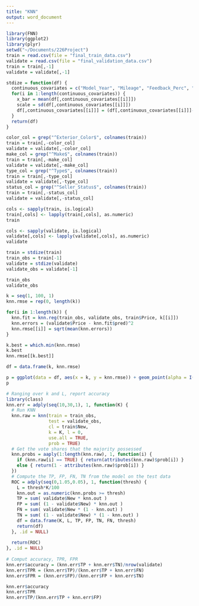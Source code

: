 ```yaml
---
title: "KNN"
output: word_document
---
```


```r
library(FNN)
library(ggplot2)
library(plyr)
setwd("~/Documents/226Project")
train = read.csv(file = "final_train_data.csv")
validate = read.csv(file = "final_validation_data.csv")
train = train[,-1]
validate = validate[,-1]

stdize = function(df) {
  continuous_covariates = c("Model_Year", "Mileage", "Feedback_Perc", "N_Reviews", "review_polarity", "review_positivity")
  for(i in 1:length(continuous_covariates)) {
    x_bar = mean(df[,continuous_covariates[[i]]])
    scale = sd(df[,continuous_covariates[[i]]])
    df[,continuous_covariates[[i]]] = (df[,continuous_covariates[[i]]]-x_bar)/scale
  }
  return(df)
}

color_col = grep("^Exterior_Color$", colnames(train))
train = train[,-color_col]
validate = validate[,-color_col]
make_col = grep("^Make$", colnames(train))
train = train[,-make_col]
validate = validate[,-make_col]
type_col = grep("^Type$", colnames(train))
train = train[,-type_col]
validate = validate[,-type_col]
status_col = grep("^Seller_Status$", colnames(train))
train = train[,-status_col]
validate = validate[,-status_col]

cols <- sapply(train, is.logical)
train[,cols] <- lapply(train[,cols], as.numeric)
train

cols <- sapply(validate, is.logical)
validate[,cols] <- lapply(validate[,cols], as.numeric)
validate

train = stdize(train)
train_obs = train[-1]
validate = stdize(validate)
validate_obs = validate[-1]

train_obs
validate_obs

k = seq(1, 100, 1)
knn.rmse = rep(0, length(k))

for(i in 1:length(k)) {
  knn.fit = knn.reg(train_obs, validate_obs, train$Price, k[[i]])
  knn.errors = (validate$Price - knn.fit$pred)^2
  knn.rmse[[i]] = sqrt(mean(knn.errors))
}

k.best = which.min(knn.rmse)
k.best
knn.rmse[[k.best]]

df = data.frame(k, knn.rmse)

p = ggplot(data = df, aes(x = k, y = knn.rmse)) + geom_point(alpha = I(0.7))
p
```

```r
# Ranging over k and L, report accuracy
library(class)
knn.err = adply(seq(10,30,1), 1, function(K) {
  # Run KNN 
  knn.raw = knn(train = train_obs,
                test = validate_obs,
                cl = train$New,
                k = K, l = 0,
                use.all = TRUE,
                prob = TRUE)
  # Get the vote shares that the majority possessed
  knn.probs = aaply(1:length(knn.raw), 1, function(i) { 
    if (knn.raw[i] == TRUE) { return(attributes(knn.raw)$prob[i]) }
    else { return(1 - attributes(knn.raw)$prob[i]) }
  })
  # Compute the TP, FP, FN, TN from the model on the test data
  ROC = adply(seq(0,1.05,0.05), 1, function(thresh) {
    L = thresh*K/100
    knn.out = as.numeric(knn.probs >= thresh)
    TP = sum( validate$New * knn.out )
    FP = sum( (1 - validate$New) * knn.out )
    FN = sum( validate$New * (1 - knn.out) )
    TN = sum( (1 - validate$New) * (1 - knn.out) )
    df = data.frame(K, L, TP, FP, TN, FN, thresh)
    return(df)
  }, .id = NULL)
  
  return(ROC)
}, .id = NULL)
  
# Comput accuracy, TPR, FPR
knn.err$accuracy = (knn.err$TP + knn.err$TN)/nrow(validate)
knn.err$TPR = (knn.err$TP)/(knn.err$TP + knn.err$FN)
knn.err$FPR = (knn.err$FP)/(knn.err$FP + knn.err$TN)

knn.err$accuracy
knn.err$TPR
knn.err$TP/(knn.err$TP + knn.err$FP)
```

